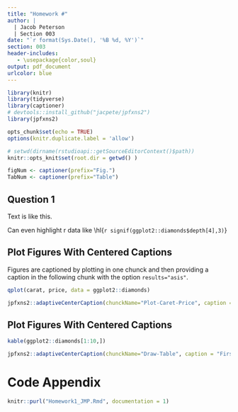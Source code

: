 ```yaml
---
title: "Homework #"
author: |
  | Jacob Peterson
  | Section 003
date: "`r format(Sys.Date(), '%B %d, %Y')`"
section: 003
header-includes:
   - \usepackage{color,soul}
output: pdf_document
urlcolor: blue
---
```


[//]: # Remember to run the date code above and insert the output to preserve date of creation (this is how you enter a comment to markdown)

```r
library(knitr)
library(tidyverse)
library(captioner)
# devtools::install_github("jacpete/jpfxns2")
library(jpfxns2)
```

```r
opts_chunk$set(echo = TRUE)
options(knitr.duplicate.label = 'allow')
```

```r
# setwd(dirname(rstudioapi::getSourceEditorContext()$path))
knitr::opts_knit$set(root.dir = getwd() )
```

```r
figNum <- captioner(prefix="Fig.")
TabNum <- captioner(prefix="Table")
```

## Question 1

Text is \hl{highlighted} like this.

Can even highlight r data like \hl{`r signif(ggplot2::diamonds$depth[4],3)`}

## **Plot Figures With Centered Captions**
Figures are captioned by plotting in one chunck and then providing a caption in the following chunk with the option `results="asis"`.

```r
qplot(carat, price, data = ggplot2::diamonds)
```

```r
jpfxns2::adaptiveCenterCaption(chunckName="Plot-Caret-Price", caption = "This is caption 1", capFxn = "figNum")
```

## **Plot Figures With Centered Captions**

```r
kable(ggplot2::diamonds[1:10,])
```

```r
jpfxns2::adaptiveCenterCaption(chunckName="Draw-Table", caption = "First 10 records in the diamonds table from ggplot2.", capFxn = "TabNum")
```


# Code Appendix

```r
knitr::purl("Homework1_JMP.Rmd", documentation = 1)
```

```r
```



